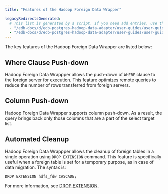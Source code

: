 ```yaml
---
title: "Features of the Hadoop Foreign Data Wrapper"

legacyRedirectsGenerated:
  # This list is generated by a script. If you need add entries, use the `legacyRedirects` key.
  - "/edb-docs/d/edb-postgres-hadoop-data-adapter/user-guides/user-guide/2.0.7/features_of_hdfs_fdw.html"
  - "/edb-docs/d/edb-postgres-hadoop-data-adapter/user-guides/user-guide/latest/features_of_hdfs_fdw.html"
---
```


<div id="features_of_hdfs_fdw" class="registered_link"></div>

The key features of the Hadoop Foreign Data Wrapper are listed below:

## Where Clause Push-down

Hadoop Foreign Data Wrappper allows the push-down of `WHERE` clause to the foreign server for execution. This feature optimizes remote queries to reduce the number of rows transferred from foreign servers.

## Column Push-down

Hadoop Foreign Data Wrapper supports column push-down. As a result, the query brings back only those columns that are a part of the select target list.

## Automated Cleanup

Hadoop Foreign Data Wrappper allows the cleanup of foreign tables in a single operation using `DROP EXTENSION` command. This feature is specifically useful when a foreign table is set for a temporary purpose, as in case of data migration. The syntax is:

 `DROP EXTENSION hdfs_fdw CASCADE;`

For more information, see [DROP EXTENSION](https://www.postgresql.org/docs/current/sql-dropextension.html).
